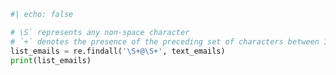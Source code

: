 ```python
#| echo: false

# \S` represents any non-space character 
# `+` denotes the presence of the preceding set of characters between 1 and infinity
list_emails = re.findall('\S+@\S+', text_emails)     
print(list_emails)
```

